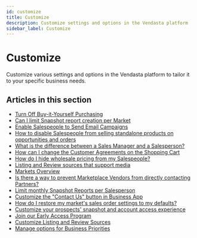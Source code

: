 ```yaml
---
id: customize
title: Customize
description: Customize settings and options in the Vendasta platform
sidebar_label: Customize
---
```


# Customize

Customize various settings and options in the Vendasta platform to tailor it to your specific business needs.

## Articles in this section

- [Turn Off Buy-it-Yourself Purchasing](./turn-off-buy-it-yourself-purchasing.mdx)
- [Can I limit Snapshot report creation per Market](./limit-snapshot-report-creation-per-market.mdx)
- [Enable Salespeople to Send Email Campaigns](./enable-salespeople-to-send-email-campaigns.mdx)
- [How to disable Salespeople from selling standalone products on opportunities and orders](./disable-salespeople-standalone-products.mdx)
- [What is the difference between a Sales Manager and a Salesperson?](./sales-manager-vs-salesperson-difference.mdx)
- [How can I change the Customer Agreements on the Shopping Cart](./change-customer-agreements-shopping-cart.mdx)
- [How do I hide wholesale pricing from my Salespeople?](./hide-wholesale-pricing-from-salespeople.mdx)
- [Listing and Review sources that support media](./listing-and-review-sources-that-support-media.mdx)
- [Markets Overview](./markets-overview.mdx)
- [Is there a way to prevent Marketplace Vendors from directly contacting Partners?](./prevent-marketplace-vendors-contact.mdx)
- [Limit monthly Snapshot Reports per Salesperson](./limit-monthly-snapshot-reports.mdx)
- [Customize the "Contact Us" button in Business App](./customize-contact-us-button-business-app.mdx)
- [How do I restore my market's sales order settings to my defaults?](./restore-market-sales-order-settings.mdx)
- [Customize your prospects' snapshot and account access experience](./customize-prospects-snapshot.mdx)
- [Join our Early Access Program](./join-our-early-access-program.mdx)
- [Customize Listing and Review Sources](./customize-listing-and-review-sources.mdx)
- [Manage options for Business Priorities](./manage-options-for-business-priorities.mdx)